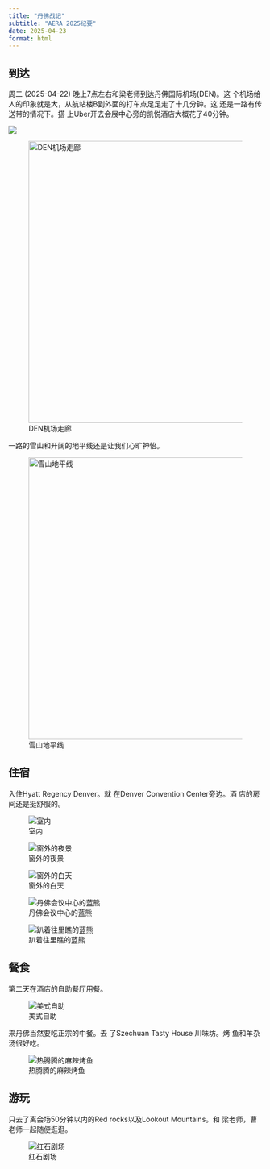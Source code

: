 ```yaml
---
title: "丹佛战记"
subtitle: "AERA 2025纪要"
date: 2025-04-23
format: html
---
```


## 到达

周二 (2025-04-22) 晚上7点左右和梁老师到达丹佛国际机场(DEN)。这
个机场给人的印象就是大，从航站楼B到外面的打车点足足走了十几分钟。这
还是一路有传送带的情况下。搭
上Uber开去会展中心旁的凯悦酒店大概花了40分钟。

![](images/clipboard-315155237.png)

![DEN机场走廊](images/IMG_2970.webp){fig-align="center" width="560"}

一路的雪山和开阔的地平线还是让我们心旷神怡。

![雪山地平线](images/IMG_2979.webp){fig-align="center" width="560"}

## 住宿

入住Hyatt Regency Denver。就
在Denver Convention Center旁边。酒
店的房间还是挺舒服的。

![室内](images/IMG_2988.webp)

![窗外的夜景](images/IMG_2987.webp)

![窗外的白天](images/IMG_2993.webp)

![丹佛会议中心的蓝熊](images/IMG_3003.webp)

![趴着往里瞧的蓝熊](images/IMG_3002.webp)

## 餐食

第二天在酒店的自助餐厅用餐。

![美式自助](images/IMG_2997.webp)

来丹佛当然要吃正宗的中餐。去
了Szechuan Tasty House 川味坊。烤
鱼和羊杂汤很好吃。

![热腾腾的麻辣烤鱼](images/IMG_3097.webp)

## 游玩

只去了离会场50分钟以内的Red rocks以及Lookout Mountains。和
梁老师，曹老师一起随便逛逛。

![红石剧场](images/IMG_3089.webp)
